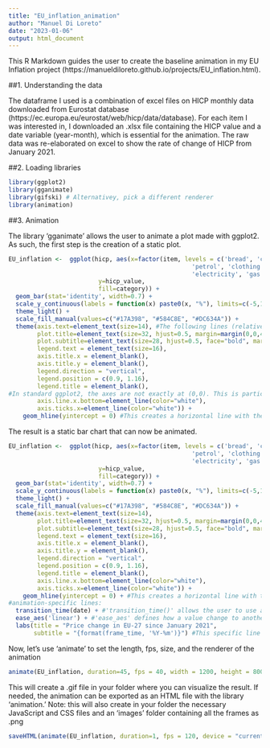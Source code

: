 ---
title: "EU_inflation_animation"
author: "Manuel Di Loreto"
date: "2023-01-06"
output: html_document
---

This R Markdown guides the user to create the baseline animation in my EU Inflation project (https://manueldiloreto.github.io/projects/EU_inflation.html). 


##1. Understanding the data

The dataframe I used is a combination of excel files on HICP monthly data downloaded from Eurostat database (https://ec.europa.eu/eurostat/web/hicp/data/database). For each item I was interested in, I downloaded an .xlsx file containing the HICP value and a date variable (year-month), which is essential for the animation. The raw data was re-elaborated on excel to show the rate of change of HICP from January 2021. 


##2. Loading libraries

```{r}
library(ggplot2)
library(gganimate)
library(gifski) # Alternativey, pick a different renderer
library(animation)
```


##3. Animation

The library 'gganimate' allows the user to animate a plot made with ggplot2. As such, the first step is the creation of a static plot.

```{r}
EU_inflation <-  ggplot(hicp, aes(x=factor(item, levels = c('bread', 'cheese', 'water', 'coffee', 
                                                   'petrol', 'clothing',
                                                   'electricity', 'gas', 'water_supply')), #By using 'factor' and 'levels', I can visualize the items in any order I choose.
                         y=hicp_value, 
                         fill=category)) + 
  geom_bar(stat='identity', width=0.7) +
  scale_y_continuous(labels = function(x) paste0(x, "%"), limits=c(-5,110)) + #'paste0' adds a % symbol after the values on the Y axis.
  theme_light() +
  scale_fill_manual(values=c("#17A398", "#584C8E", "#DC634A")) +
  theme(axis.text=element_text(size=14), #The following lines (relatively) improve the look of the bar chart.
        plot.title=element_text(size=32, hjust=0.5, margin=margin(0,0,40,0)),
        plot.subtitle=element_text(size=28, hjust=0.5, face="bold", margin=margin(0,0,40,0)),
        legend.text = element_text(size=16),
        axis.title.x = element_blank(),
        axis.title.y = element_blank(),
        legend.direction = "vertical",
        legend.position = c(0.9, 1.16),
        legend.title = element_blank(),
#In standard ggplot2, the axes are not exactly at (0,0). This is particularly problematic for our X axis, considering that HICP values can be negative and we would like bars to move towards the bottom. For this reason, I'm masking the x axis and the x axis' ticks by assigning them the color white.
        axis.line.x.bottom=element_line(color="white"),
        axis.ticks.x=element_line(color="white")) +
    geom_hline(yintercept = 0) #This creates a horizontal line with the equation y=0, effectively "faking" a new x axis.
```


The result is a static bar chart that can now be animated.

```{r}
EU_inflation <-  ggplot(hicp, aes(x=factor(item, levels = c('bread', 'cheese', 'water', 'coffee', 
                                                   'petrol', 'clothing',
                                                   'electricity', 'gas', 'water_supply')),
                         y=hicp_value, 
                         fill=category)) + 
  geom_bar(stat='identity', width=0.7) +
  scale_y_continuous(labels = function(x) paste0(x, "%"), limits=c(-5,110)) +
  theme_light() +
  scale_fill_manual(values=c("#17A398", "#584C8E", "#DC634A")) +
  theme(axis.text=element_text(size=14),
        plot.title=element_text(size=32, hjust=0.5, margin=margin(0,0,40,0)),
        plot.subtitle=element_text(size=28, hjust=0.5, face="bold", margin=margin(0,0,40,0)),
        legend.text = element_text(size=16),
        axis.title.x = element_blank(),
        axis.title.y = element_blank(),
        legend.direction = "vertical",
        legend.position = c(0.9, 1.16),
        legend.title = element_blank(),
        axis.line.x.bottom=element_line(color="white"),
        axis.ticks.x=element_line(color="white")) +
    geom_hline(yintercept = 0) + #This creates a horizontal line with the equation y=0, effectively "faking" a new x axis.
#animation-specific lines:
  transition_time(date) + #'transition_time()' allows the user to use a variable that represents a specific point in time (such as a date variable) to be the baseline to represent different states
  ease_aes('linear') + #'ease_aes' defines how a value change to another during tweening (i.e., in this case, how the bar move from a state to another; linear is the default)
  labs(title = "Price change in EU-27 since January 2021",
       subtitle = "{format(frame_time, '%Y-%m')}") #This specific line creates a dynamic date in the subtitle
```


Now, let's use 'animate' to set the length, fps, size, and the renderer of the animation

```{r}
animate(EU_inflation, duration=45, fps = 40, width = 1200, height = 800, renderer = gifski_renderer())
```


This will create a .gif file in your folder where you can visualize the result.
If needed, the animation can be exported as an HTML file with the library 'animation.' 
Note: this will also create in your folder the necessary JavaScript and CSS files and an 'images' folder containing all the frames as .png

```{r}
saveHTML(animate(EU_inflation, duration=1, fps = 120, device = "current", htmlfile = "EU_inflation.html"), ani.height = 800, ani.width = 1200)
```



